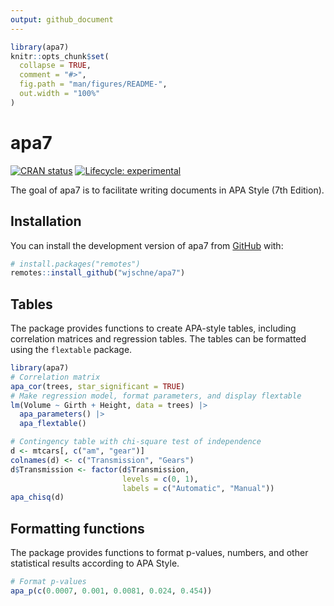 ```yaml
---
output: github_document
---
```


<!-- README.md is generated from README.Rmd. Please edit that file -->

```r
library(apa7)
knitr::opts_chunk$set(
  collapse = TRUE,
  comment = "#>",
  fig.path = "man/figures/README-",
  out.width = "100%"
)
```

# apa7

<!-- badges: start -->
[![CRAN status](https://www.r-pkg.org/badges/version/apa7)](https://CRAN.R-project.org/package=apa7)
[![Lifecycle: experimental](https://img.shields.io/badge/lifecycle-experimental-orange.svg)](https://lifecycle.r-lib.org/articles/stages.html#experimental)
<!-- badges: end -->

The goal of apa7 is to facilitate writing documents in APA Style (7th Edition).

## Installation

You can install the development version of apa7 from [GitHub](https://github.com/) with:

``` r
# install.packages("remotes")
remotes::install_github("wjschne/apa7")
```
## Tables

The package provides functions to create APA-style tables, including correlation matrices and regression tables. The tables can be formatted using the `flextable` package.

```r
library(apa7)
# Correlation matrix 
apa_cor(trees, star_significant = TRUE)
# Make regression model, format parameters, and display flextable
lm(Volume ~ Girth + Height, data = trees) |> 
  apa_parameters() |> 
  apa_flextable()

# Contingency table with chi-square test of independence
d <- mtcars[, c("am", "gear")]
colnames(d) <- c("Transmission", "Gears")
d$Transmission <- factor(d$Transmission, 
                         levels = c(0, 1), 
                         labels = c("Automatic", "Manual"))
apa_chisq(d)
```


## Formatting functions

The package provides functions to format p-values, numbers, and other statistical results according to APA Style.

```r
# Format p-values
apa_p(c(0.0007, 0.001, 0.0081, 0.024, 0.454))
```


